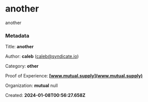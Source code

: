 # another

another



### Metadata

Title: **another**

Author: **caleb** (caleb@syndicate.io)

Category: **other**

Proof of Experience: **[www.mutual.supply](www.mutual.supply)**

Organization: **mutual**
null

Created: **2024-01-08T00:56:27.658Z**


